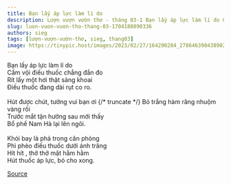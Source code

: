 ```yaml
---
title: Bạn lấy áp lực làm lí do
description: Lượn vượn vườn thơ - tháng 03-1 Bạn lấy áp lực làm lí do Cầm vội điếu thuốc chẳng đắn đo
slug: luon-vuon-vuon-tho-thang-03-1704188090336
authors: sieg
tags: [lượn-vượn-vườn-thơ, sieg, thang03]
image: https://tinypic.host/images/2023/02/27/164290284_278646390438902_7112948790966293508_n.th.jpg
---
```


Bạn lấy áp lực làm lí do\
Cầm vội điếu thuốc chẳng đắn đo\
Rít lấy một hơi thật sảng khoai\
Điếu thuốc đang dài rụt co ro.\
\
Hút được chút, tưởng vui bạn ơi
{/* truncate */}
Bỏ trắng hàm răng nhuộm vàng rồi\
Trước mắt tận hưởng sau mới thấy\
Bổ phế Nam Hà lại lên ngôi.\
\
Khói bay lả phả trong căn phòng\
Phì phèo điếu thuốc dưới ánh trăng\
Hít hít , thở thở mặt hằm hằm\
Hút thuốc áp lực, bỏ cho xong.

[Source](https://www.facebook.com/ape.poem/posts/pfbid02jM8UhundhL9SHKKqQ9hSJi4QVig8EKea88ZXaGfSom9LJiHuBijYDw2fcqCJX9dFl)
